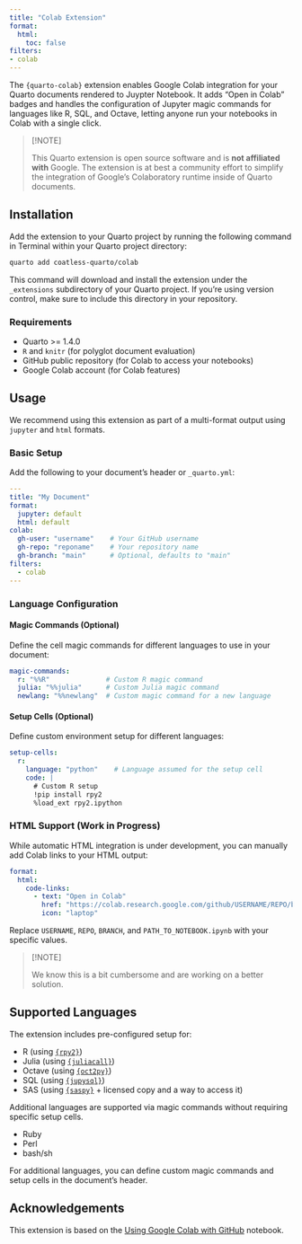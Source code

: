```yaml
---
title: "Colab Extension"
format: 
  html:
    toc: false
filters:
- colab
---
```


The `{quarto-colab}` extension enables Google Colab integration for your Quarto documents rendered to Juypter Notebook. It adds "Open in Colab" badges and handles the configuration of Jupyter magic commands for languages like R, SQL, and Octave, letting anyone run your notebooks in Colab with a single click.

> [!NOTE]
>
> This Quarto extension is open source software and is **not affiliated with** Google. The extension is at best a community effort to simplify the integration of Google's Colaboratory runtime inside of Quarto documents.

## Installation

Add the extension to your Quarto project by running the following command in Terminal within your Quarto project directory:

```bash
quarto add coatless-quarto/colab
```

This command will download and install the extension under the `_extensions` subdirectory of your Quarto project. If you're using version control, make sure to include this directory in your repository.

### Requirements

- Quarto >= 1.4.0
- `R` and `knitr` (for polyglot document evaluation)
- GitHub public repository (for Colab to access your notebooks)
- Google Colab account (for Colab features)

## Usage

We recommend using this extension as part of a multi-format output using
`jupyter` and `html` formats.

### Basic Setup

Add the following to your document's header or `_quarto.yml`:

```yaml
---
title: "My Document"
format:
  jupyter: default
  html: default
colab:
  gh-user: "username"    # Your GitHub username
  gh-repo: "reponame"    # Your repository name
  gh-branch: "main"      # Optional, defaults to "main"
filters:
  - colab
---
```

### Language Configuration

#### Magic Commands (Optional)

Define the cell magic commands for different languages to use in your document:

```yaml
magic-commands:
  r: "%%R"              # Custom R magic command
  julia: "%%julia"      # Custom Julia magic command
  newlang: "%%newlang"  # Custom magic command for a new language
```

#### Setup Cells (Optional)

Define custom environment setup for different languages:

```yaml
setup-cells:
  r:
    language: "python"    # Language assumed for the setup cell
    code: |
      # Custom R setup
      !pip install rpy2
      %load_ext rpy2.ipython
```

### HTML Support (Work in Progress)

While automatic HTML integration is under development, you can manually add Colab links to your HTML output:

```yaml
format:
  html:
    code-links:
      - text: "Open in Colab"
        href: "https://colab.research.google.com/github/USERNAME/REPO/blob/BRANCH/PATH_TO_NOTEBOOK.ipynb"
        icon: "laptop"
```

Replace `USERNAME`, `REPO`, `BRANCH`, and `PATH_TO_NOTEBOOK.ipynb` with your specific values.

> [!NOTE]
> 
> We know this is a bit cumbersome and are working on a better solution.

## Supported Languages

The extension includes pre-configured setup for:

- R (using [`{rpy2}`][rpy2magic])
- Julia (using [`{juliacall}`][juliacallmagic])
- Octave (using [`{oct2py}`][oct2pymagic])
- SQL (using [`{jupysql}`][jupysqlmagic])
- SAS (using [`{saspy}`][saspymagic] + licensed copy and a way to access it)

Additional languages are supported via magic commands without requiring specific setup cells.

- Ruby 
- Perl 
- bash/sh

For additional languages, you can define custom magic commands and setup cells in the document's header.

## Acknowledgements

This extension is based on the [Using Google Colab with GitHub](https://colab.research.google.com/github/googlecolab/colabtools/blob/master/notebooks/colab-github-demo.ipynb#scrollTo=8QAWNjizy_3O) notebook.

[rpy2magic]: https://rpy2.github.io/doc/v3.5.x/html/interactive.html#module-rpy2.ipython.rmagic
[juliacallmagic]: https://juliapy.github.io/PythonCall.jl/stable/compat/#IPython 
[oct2pymagic]: https://nbviewer.org/github/blink1073/oct2py/blob/main/example/octavemagic_extension.ipynb?create=1
[jupysqlmagic]: https://jupysql.ploomber.io/en/latest/api/magic-sql.html
[saspymagic]: https://sassoftware.github.io/saspy/advanced-topics.html#jupyter-magics
